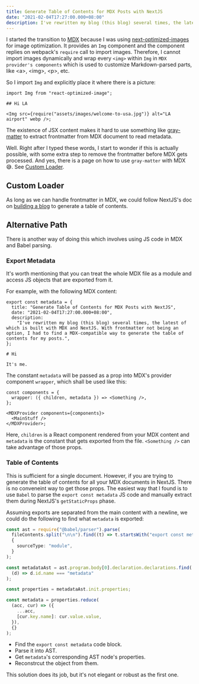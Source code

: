 ```yaml
---
title: Generate Table of Contents for MDX Posts with NextJS
date: "2021-02-04T17:27:00.000+08:00"
description: I've rewritten my blog (this blog) several times, the latest of which is built with MDX and NextJS. With frontmatter not being an option, I had to find a MDX-compatible way to generate the table of contents for my posts.
---
```


I started the transition to [MDX](https://mdxjs.com/) because I was using [next-optimized-images](https://github.com/cyrilwanner/next-optimized-images) for image optimization. It provides an `Img` component and the component replies on webpack's `require` call to import images. Therefore, I cannot import images dynamically and wrap every `<img>` within `Img` in `MDX provider's components` which is used to customize Markdown-parsed parts, like <a\>, <img\>, <p\>, etc.

So I import `Img` and explicitly place it where there is a picture:

```
import Img from "react-optimized-image";

## Hi LA

<Img src={require("assets/images/welcome-to-usa.jpg")} alt="LA airport" webp />;
```

The existence of JSX content makes it hard to use something like [gray-matter](https://github.com/jonschlinkert/gray-matter) to extract frontmatter from MDX document to read metadata.

Well. Right after I typed these words, I start to wonder if this is actually possible, with some extra step to remove the frontmatter before MDX gets processed. And yes, there is a page on how to use `gray-matter` with MDX 😅. See [Custom Loader](https://mdxjs.com/guides/custom-loader).

## Custom Loader

As long as we can handle frontmatter in MDX, we could follow NextJS's doc on [building a blog](https://github.com/vercel/next-learn-starter) to generate a table of contents.

## Alternative Path

There is another way of doing this which involves using JS code in MDX and Babel parsing.

### Export Metadata

It's worth mentioning that you can treat the whole MDX file as a module and access JS objects that are exported from it.

For example, with the following MDX content:

```
export const metadata = {
  title: "Generate Table of Contents for MDX Posts with NextJS",
  date: "2021-02-04T17:27:00.000+08:00",
  description:
    "I've rewritten my blog (this blog) several times, the latest of which is built with MDX and NextJS. With frontmatter not being an option, I had to find a MDX-compatible way to generate the table of contents for my posts.",
};

# Hi

It's me.
```

The constant `metadata` will be passed as a prop into MDX's provider component `wrapper`, which shall be used like this:

```tsx
const components = {
  wrapper: ({ children, metadata }) => <Something />,
};

<MDXProvider components={components}>
  <MainStuff />
</MDXProvider>;
```

Here, `children` is a React component rendered from your MDX content and `metadata` is the constant that gets exported from the file. `<Something />` can take advantage of those props.

### Table of Contents

This is sufficient for a single document. However, if you are trying to generate the table of contents for all your MDX documents in NextJS. There is no conveneint way to get those props. The easiest way that I found is to use `Babel` to parse the `export const metadata` JS code and manually extract them during NextJS's `getStaticProps` phase.

Assuming exports are separated from the main content with a newline, we could do the following to find what `metadata` is exported:

```ts
const ast = require("@babel/parser").parse(
  fileContents.split("\n\n").find((t) => t.startsWith("export const metadata")),
  {
    sourceType: "module",
  }
);

const metadataAst = ast.program.body[0].declaration.declarations.find(
  (d) => d.id.name === "metadata"
);

const properties = metadataAst.init.properties;

const metadata = properties.reduce(
  (acc, cur) => ({
    ...acc,
    [cur.key.name]: cur.value.value,
  }),
  {}
);
```

- Find the `export const metadata` code block.
- Parse it into AST.
- Get `metadata`'s corresponding AST node's properties.
- Reconstrcut the object from them.

This solution does its job, but it's not elegant or robust as the first one.
